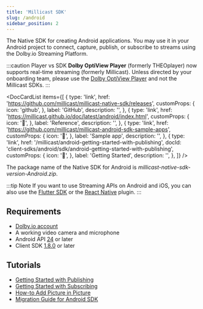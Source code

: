 ```yaml
---
title: 'Millicast SDK'
slug: /android
sidebar_position: 2
---
```


The Native SDK for creating Android applications. You may use it in your Android project to connect, capture, publish, or subscribe to streams using the Dolby.io Streaming Platform.

:::caution Player vs SDK
**Dolby OptiView Player** (formerly THEOplayer) now supports real-time streaming (formerly Millicast). Unless directed by your onboarding team, please use the [Dolby OptiView Player](../player/index.mdx) and not the Millicast SDKs.
:::


<DocCardList
  items={[
    {
      type: 'link',
      href: 'https://github.com/millicast/millicast-native-sdk/releases',
      customProps: {
        icon: 'github',
      },
      label: 'GitHub',
      description: '',
    },
    {
      type: 'link',
      href: 'https://millicast.github.io/doc/latest/android/index.html',
      customProps: {
        icon: '📖',
      },
      label: 'Reference',
      description: '',
    },
    {
      type: 'link',
      href: 'https://github.com/millicast/millicast-android-sdk-sample-apps',
      customProps: {
        icon: '📱',
      },
      label: 'Sample app',
      description: '',
    },
    {
      type: 'link',
      href: '/millicast/android-getting-started-with-publishing',
      docId: 'client-sdks/android/sdk/android-getting-started-with-publishing',
      customProps: {
        icon: '🚀',
      },
      label: 'Getting Started',
      description: '',
    },
  ]}
/>

The package name of the Native SDK for Android is _millicast-native-sdk-version-Android.zip_.

:::tip Note
If you want to use Streaming APIs on Android and iOS, you can also use the [Flutter SDK](/millicast/client-sdks/flutter/index.mdx) or the [React Native](/millicast/client-sdks/react-native/index.mdx) plugin.
:::

## Requirements

- [Dolby.io account](https://streaming.dolby.io)
- A working video camera and microphone
- Android API [24](https://developer.android.com/tools/releases/platforms#7.0) or later
- Client SDK [1.8.0](https://github.com/millicast/millicast-native-sdk/releases) or later

## Tutorials

- [Getting Started with Publishing](/millicast/client-sdks/android/sdk/android-how-to-add-picture-in-picture.mdx)
- [Getting Started with Subscribing](/millicast/client-sdks/android/sdk/android-getting-started-with-subscribing.md)
- [How-to Add Picture in Picture](/millicast/client-sdks/android/sdk/android-how-to-add-picture-in-picture.mdx)
- [Migration Guide for Android SDK](/millicast/client-sdks/android/sdk/android-sdk-migration-guide.mdx)
